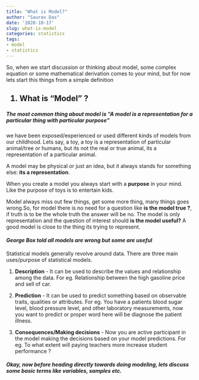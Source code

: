 ```yaml
---
title: "What is Model?"
author: "Saurav Das"
date: '2020-10-17'
slug: what-is-model
categories: statistics
tags:
- model
- statistics
---
```


So, when we start discussion or thinking about model, some complex equation or some mathematical derivation comes to your mind, but for now lets start this things from a simple definition 

<h2>1. What is "Model" ?</h2>

<h5> The most common thing about model is "A model is a representation for a particular thing with particular purpose" </h5>

we have been exposed/experienced or used different kinds of models from our childhood. Lets say, a toy, a toy is a representation of particular animal/tree or humans, but its not the real or true animal, its a representation of a particular animal.

A model may be physical or just an idea, but it always stands for something else: **its a representation**.

When you create a model you always start with a **purpose** in your mind. Like the purpose of toys is to entertain kids.

Model always miss out few things, get some more thing, many things goes wrong.So, for model there is no need for a question like **is the model true ?**, if truth is to be the whole truth the answer will be no. The model is only representation and the question of interest should **is the model useful?** A good model is close to the thing its trying to represent.

<b><i><h4> George Box told all models are wrong but some are useful </b></i></h4>

Statistical models generally revolve around data. There are three main uses/purpose of statistical models.

1. **Description** - It can be used to describe the values and relationship among the data. For eg. Relationship between the high gasoline price and sell of car.

2. **Prediction** - It can be used to predict something based on observable traits, qualities or attributes. For eg. You have a patients blood sugar level, blood pressure level, and other laboratory measurements, now you want to predict or proper word here will be diagnose the patient illness.

3. **Consequences/Making decisions** - Now you are active participant in the model making the decisions based on your model predictions. For eg. To what extent will paying teachers more increase student performance ?


<h5> Okay, now before heading directly towards doing modeling, lets discuss some basic terms like variables, samples etc. </h5>











